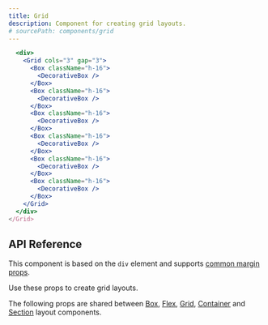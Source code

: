 ```yaml
---
title: Grid
description: Component for creating grid layouts.
# sourcePath: components/grid
---
```


<ComponentExample>
  <Grid cols="3" gap="3" className="w-auto">
    <Box className="h-16">
      <DecorativeBox />
    </Box>
    <Box className="h-16">
      <DecorativeBox />
    </Box>
    <Box className="h-16">
      <DecorativeBox />
    </Box>
    <Box className="h-16">
      <DecorativeBox />
    </Box>
    <Box className="h-16">
      <DecorativeBox />
    </Box>
    <Box className="h-16">
      <DecorativeBox />
    </Box>
  </Grid>
</ComponentExample>

```jsx live=true
  <div>
    <Grid cols="3" gap="3">
      <Box className="h-16">
        <DecorativeBox />
      </Box>
      <Box className="h-16">
        <DecorativeBox />
      </Box>
      <Box className="h-16">
        <DecorativeBox />
      </Box>
      <Box className="h-16">
        <DecorativeBox />
      </Box>
      <Box className="h-16">
        <DecorativeBox />
      </Box>
      <Box className="h-16">
        <DecorativeBox />
      </Box>
    </Grid>
  </div>
</Grid>
```

## API Reference

This component is based on the `div` element and supports [common margin props](/themes/docs/theme/layout#margin-props).

Use these props to create grid layouts.

The following props are shared between [Box](./box), [Flex](./flex), [Grid](./grid), [Container](./container) and [Section](./section) layout components.
